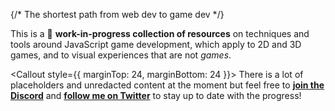 

<MainTitle />

{/* The shortest path from web dev to game dev */}

This is a 🚧 **work-in-progress collection of resources** on techniques and tools around JavaScript game development, which apply to 2D and 3D games, and to visual experiences that are not _games_.

<Callout style={{ marginTop: 24, marginBottom: 24 }}>
  There is a lot of placeholders and unredacted content at the moment but feel free to [**join the
  Discord**](https://webgamedev.com/discord) and [**follow me on
  Twitter**](https://twitter.com/verekia) to stay up to date with the progress!
</Callout>

<HathoraSponsor />

<br />

<HomeLabel />

<NewsletterIframe />
